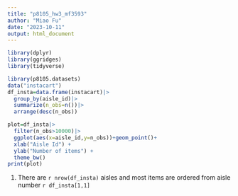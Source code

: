 ```yaml
---
title: "p8105_hw3_mf3593"
author: "Miao Fu"
date: "2023-10-11"
output: html_document
---
```

```r
library(dplyr)
library(ggridges)
library(tidyverse)
```

```r
library(p8105.datasets)
data("instacart") 
df_insta=data.frame(instacart)|>
  group_by(aisle_id)|>
  summarize(n_obs=n())|>
  arrange(desc(n_obs))

plot=df_insta|>
  filter(n_obs>10000)|>
  ggplot(aes(x=aisle_id,y=n_obs))+geom_point()+
  xlab("Aisle Id") +
  ylab("Number of items") +
  theme_bw()
print(plot)


```

1. There are `r nrow(df_insta)` aisles and most items are ordered from aisle number `r df_insta[1,1]`

